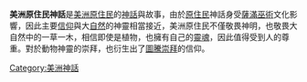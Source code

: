 '''美洲原住民神話'''是[[美洲原住民|美洲原住民]]的[[神話|神話]]與故事，由於[[原住民|原住民]]神話身受[[薩滿|薩滿]][[巫術|巫術]]文化影響，因此主要[[信仰|信仰]]與大[[自然|自然]]的神靈相當接近，美洲原住民不僅敬畏神明，也敬畏大自然中的一草一木，相信即使是植物，也擁有自己的[[靈魂|靈魂]]，因此值得受到人的尊重。對於動物神靈的崇拜，也衍生出了[[圖騰崇拜|圖騰崇拜]]的信仰。

{{myth-stub}}

[[Category:美洲神話|Category:美洲神話]]